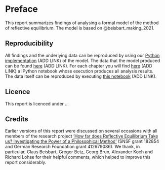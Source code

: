 # Preface {.unnumbered}

This report summarizes findings of analysing a formal model of the method of reflective equilibrium. The model is based on @beisbart_making_2021.


## Reproducibility

All findings and the underlying data can be reproduced by using our [Python implementation]() (ADD LINK) of the model. The data that the model produced can be found [here]() (ADD LINK). For each chapter you will find [here]() (ADD LINK) a IPython notebook whose execution produces all analysis results. The data itself can be reproduced by executing [this notebook]() (ADD LINK).


## Licence

This report is licenced under ...

## Credits

Earlier versions of this report were discussed on several occasions with all members of the research project  ['How far does Reflective Equilibrium Take us? Investigating the Power of a Philosophical Method'](https://www.philosophie.unibe.ch/forschung/forschungsprojekte/how_far_does_reflective_equilibrium_take_us/project/index_ger.html) (SNSF grant 182854 and German Research Foundation grant 412679086). We thank, in particular, Claus Beisbart, Gregor Betz, Georg Brun, Alexander Koch and Richard Lohse for their helpful comments, which helped to improve this report considerably.